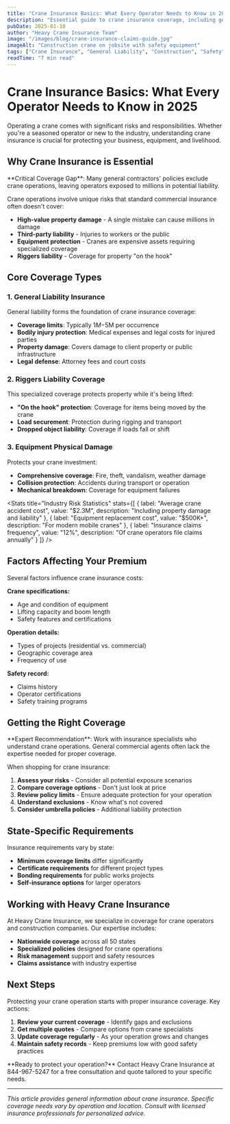 ```yaml
---
title: "Crane Insurance Basics: What Every Operator Needs to Know in 2025"
description: "Essential guide to crane insurance coverage, including general liability, riggers liability, and equipment protection for crane operators and construction companies."
pubDate: 2025-01-10
author: "Heavy Crane Insurance Team"
image: "/images/blog/crane-insurance-claims-guide.jpg"
imageAlt: "Construction crane on jobsite with safety equipment"
tags: ["Crane Insurance", "General Liability", "Construction", "Safety"]
readTime: "7 min read"
---
```



# Crane Insurance Basics: What Every Operator Needs to Know in 2025

Operating a crane comes with significant risks and responsibilities. Whether you're a seasoned operator or new to the industry, understanding crane insurance is crucial for protecting your business, equipment, and livelihood.

## Why Crane Insurance is Essential

<Callout type="warning">
**Critical Coverage Gap**: Many general contractors' policies exclude crane operations, leaving operators exposed to millions in potential liability.
</Callout>

Crane operations involve unique risks that standard commercial insurance often doesn't cover:

- **High-value property damage** - A single mistake can cause millions in damage
- **Third-party liability** - Injuries to workers or the public
- **Equipment protection** - Cranes are expensive assets requiring specialized coverage
- **Riggers liability** - Coverage for property "on the hook"

## Core Coverage Types

### 1. General Liability Insurance

General liability forms the foundation of crane insurance coverage:

- **Coverage limits**: Typically $1M-$5M per occurrence
- **Bodily injury protection**: Medical expenses and legal costs for injured parties  
- **Property damage**: Covers damage to client property or public infrastructure
- **Legal defense**: Attorney fees and court costs

### 2. Riggers Liability Coverage

This specialized coverage protects property while it's being lifted:

- **"On the hook" protection**: Coverage for items being moved by the crane
- **Load securement**: Protection during rigging and transport
- **Dropped object liability**: Coverage if loads fall or shift

### 3. Equipment Physical Damage

Protects your crane investment:

- **Comprehensive coverage**: Fire, theft, vandalism, weather damage
- **Collision protection**: Accidents during transport or operation
- **Mechanical breakdown**: Coverage for equipment failures

<Stats 
  title="Industry Risk Statistics"
  stats={[
    { label: "Average crane accident cost", value: "$2.3M", description: "Including property damage and liability" },
    { label: "Equipment replacement cost", value: "$500K+", description: "For modern mobile cranes" },
    { label: "Insurance claims frequency", value: "12%", description: "Of crane operators file claims annually" }
  ]}
/>

## Factors Affecting Your Premium

Several factors influence crane insurance costs:

**Crane specifications:**
- Age and condition of equipment
- Lifting capacity and boom length
- Safety features and certifications

**Operation details:**
- Types of projects (residential vs. commercial)
- Geographic coverage area
- Frequency of use

**Safety record:**
- Claims history
- Operator certifications
- Safety training programs

## Getting the Right Coverage

<Callout type="tip">
**Expert Recommendation**: Work with insurance specialists who understand crane operations. General commercial agents often lack the expertise needed for proper coverage.
</Callout>

When shopping for crane insurance:

1. **Assess your risks** - Consider all potential exposure scenarios
2. **Compare coverage options** - Don't just look at price
3. **Review policy limits** - Ensure adequate protection for your operation
4. **Understand exclusions** - Know what's not covered
5. **Consider umbrella policies** - Additional liability protection

## State-Specific Requirements

Insurance requirements vary by state:

- **Minimum coverage limits** differ significantly
- **Certificate requirements** for different project types  
- **Bonding requirements** for public works projects
- **Self-insurance options** for larger operators

## Working with Heavy Crane Insurance

At Heavy Crane Insurance, we specialize in coverage for crane operators and construction companies. Our expertise includes:

- **Nationwide coverage** across all 50 states
- **Specialized policies** designed for crane operations
- **Risk management** support and safety resources
- **Claims assistance** with industry expertise

## Next Steps

Protecting your crane operation starts with proper insurance coverage. Key actions:

1. **Review your current coverage** - Identify gaps and exclusions
2. **Get multiple quotes** - Compare options from crane specialists
3. **Update coverage regularly** - As your operation grows and changes
4. **Maintain safety records** - Keep premiums low with good safety practices

<Callout type="info">
**Ready to protect your operation?** Contact Heavy Crane Insurance at 844-967-5247 for a free consultation and quote tailored to your specific needs.
</Callout>

---

*This article provides general information about crane insurance. Specific coverage needs vary by operation and location. Consult with licensed insurance professionals for personalized advice.*
